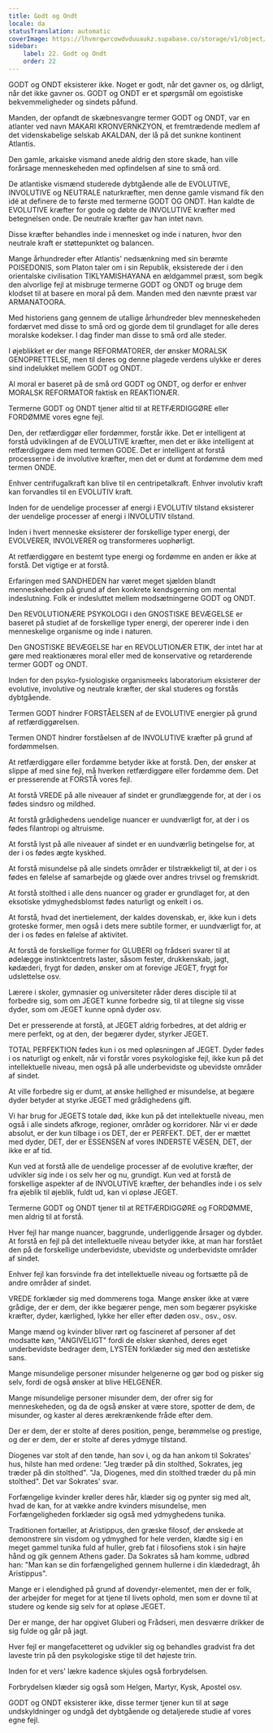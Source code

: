 ```yaml
---
title: Godt og Ondt
locale: da
statusTranslation: automatic
coverImage: https://lhvmrqwrcowdvduuaukz.supabase.co/storage/v1/object/public/strapi-uploads/small_cover-educacion-fundamental.webp-2d51a7828a2b1309555be27f7e2a61a0.webp
sidebar:
    label: 22. Godt og Ondt
    order: 22
---
```

GODT og ONDT eksisterer ikke. Noget er godt, når det gavner os, og dårligt, når det ikke gavner os. GODT og ONDT er et spørgsmål om egoistiske bekvemmeligheder og sindets påfund.

Manden, der opfandt de skæbnesvangre termer GODT og ONDT, var en atlanter ved navn MAKARI KRONVERNKZYON, et fremtrædende medlem af det videnskabelige selskab AKALDAN, der lå på det sunkne kontinent Atlantis.

Den gamle, arkaiske vismand anede aldrig den store skade, han ville forårsage menneskeheden med opfindelsen af sine to små ord.

De atlantiske vismænd studerede dybtgående alle de EVOLUTIVE, INVOLUTIVE og NEUTRALE naturkræfter, men denne gamle vismand fik den idé at definere de to første med termerne GODT OG ONDT. Han kaldte de EVOLUTIVE kræfter for gode og døbte de INVOLUTIVE kræfter med betegnelsen onde. De neutrale kræfter gav han intet navn.

Disse kræfter behandles inde i mennesket og inde i naturen, hvor den neutrale kraft er støttepunktet og balancen.

Mange århundreder efter Atlantis' nedsænkning med sin berømte POISEDONIS, som Platon taler om i sin Republik, eksisterede der i den orientalske civilisation TIKLYAMISHAYANA en ældgammel præst, som begik den alvorlige fejl at misbruge termerne GODT og ONDT og bruge dem klodset til at basere en moral på dem. Manden med den nævnte præst var ARMANATOORA.

Med historiens gang gennem de utallige århundreder blev menneskeheden fordærvet med disse to små ord og gjorde dem til grundlaget for alle deres moralske kodekser. I dag finder man disse to små ord alle steder.

I øjeblikket er der mange REFORMATORER, der ønsker MORALSK GENOPRETTELSE, men til deres og denne plagede verdens ulykke er deres sind indelukket mellem GODT og ONDT.

Al moral er baseret på de små ord GODT og ONDT, og derfor er enhver MORALSK REFORMATOR faktisk en REAKTIONÆR.

Termerne GODT og ONDT tjener altid til at RETFÆRDIGGØRE eller FORDØMME vores egne fejl.

Den, der retfærdiggør eller fordømmer, forstår ikke. Det er intelligent at forstå udviklingen af de EVOLUTIVE kræfter, men det er ikke intelligent at retfærdiggøre dem med termen GODE. Det er intelligent at forstå processerne i de involutive kræfter, men det er dumt at fordømme dem med termen ONDE.

Enhver centrifugalkraft kan blive til en centripetalkraft. Enhver involutiv kraft kan forvandles til en EVOLUTIV kraft.

Inden for de uendelige processer af energi i EVOLUTIV tilstand eksisterer der uendelige processer af energi i INVOLUTIV tilstand.

Inden i hvert menneske eksisterer der forskellige typer energi, der EVOLVERER, INVOLVERER og transformeres uophørligt.

At retfærdiggøre en bestemt type energi og fordømme en anden er ikke at forstå. Det vigtige er at forstå.

Erfaringen med SANDHEDEN har været meget sjælden blandt menneskeheden på grund af den konkrete kendsgerning om mental indeslutning. Folk er indesluttet mellem modsætningerne GODT og ONDT.

Den REVOLUTIONÆRE PSYKOLOGI i den GNOSTISKE BEVÆGELSE er baseret på studiet af de forskellige typer energi, der opererer inde i den menneskelige organisme og inde i naturen.

Den GNOSTISKE BEVÆGELSE har en REVOLUTIONÆR ETIK, der intet har at gøre med reaktionæres moral eller med de konservative og retarderende termer GODT og ONDT.

Inden for den psyko-fysiologiske organismeeks laboratorium eksisterer der evolutive, involutive og neutrale kræfter, der skal studeres og forstås dybtgående.

Termen GODT hindrer FORSTÅELSEN af de EVOLUTIVE energier på grund af retfærdiggørelsen.

Termen ONDT hindrer forståelsen af de INVOLUTIVE kræfter på grund af fordømmelsen.

At retfærdiggøre eller fordømme betyder ikke at forstå. Den, der ønsker at slippe af med sine fejl, må hverken retfærdiggøre eller fordømme dem. Det er presserende at FORSTÅ vores fejl.

At forstå VREDE på alle niveauer af sindet er grundlæggende for, at der i os fødes sindsro og mildhed.

At forstå grådighedens uendelige nuancer er uundværligt for, at der i os fødes filantropi og altruisme.

At forstå lyst på alle niveauer af sindet er en uundværlig betingelse for, at der i os fødes ægte kyskhed.

At forstå misundelse på alle sindets områder er tilstrækkeligt til, at der i os fødes en følelse af samarbejde og glæde over andres trivsel og fremskridt.

At forstå stolthed i alle dens nuancer og grader er grundlaget for, at den eksotiske ydmyghedsblomst fødes naturligt og enkelt i os.

At forstå, hvad det inertielement, der kaldes dovenskab, er, ikke kun i dets groteske former, men også i dets mere subtile former, er uundværligt for, at der i os fødes en følelse af aktivitet.

At forstå de forskellige former for GLUBERI og frådseri svarer til at ødelægge instinktcentrets laster, såsom fester, drukkenskab, jagt, kødæderi, frygt for døden, ønsker om at forevige JEGET, frygt for udslettelse osv.

Lærere i skoler, gymnasier og universiteter råder deres disciple til at forbedre sig, som om JEGET kunne forbedre sig, til at tilegne sig visse dyder, som om JEGET kunne opnå dyder osv.

Det er presserende at forstå, at JEGET aldrig forbedres, at det aldrig er mere perfekt, og at den, der begærer dyder, styrker JEGET.

TOTAL PERFEKTION fødes kun i os med opløsningen af JEGET. Dyder fødes i os naturligt og enkelt, når vi forstår vores psykologiske fejl, ikke kun på det intellektuelle niveau, men også på alle underbevidste og ubevidste områder af sindet.

At ville forbedre sig er dumt, at ønske hellighed er misundelse, at begære dyder betyder at styrke JEGET med grådighedens gift.

Vi har brug for JEGETS totale død, ikke kun på det intellektuelle niveau, men også i alle sindets afkroge, regioner, områder og korridorer. Når vi er døde absolut, er der kun tilbage i os DET, der er PERFEKT. DET, der er mættet med dyder, DET, der er ESSENSEN af vores INDERSTE VÆSEN, DET, der ikke er af tid.

Kun ved at forstå alle de uendelige processer af de evolutive kræfter, der udvikler sig inde i os selv her og nu, grundigt. Kun ved at forstå de forskellige aspekter af de INVOLUTIVE kræfter, der behandles inde i os selv fra øjeblik til øjeblik, fuldt ud, kan vi opløse JEGET.

Termerne GODT og ONDT tjener til at RETFÆRDIGGØRE og FORDØMME, men aldrig til at forstå.

Hver fejl har mange nuancer, baggrunde, underliggende årsager og dybder. At forstå en fejl på det intellektuelle niveau betyder ikke, at man har forstået den på de forskellige underbevidste, ubevidste og underbevidste områder af sindet.

Enhver fejl kan forsvinde fra det intellektuelle niveau og fortsætte på de andre områder af sindet.

VREDE forklæder sig med dommerens toga. Mange ønsker ikke at være grådige, der er dem, der ikke begærer penge, men som begærer psykiske kræfter, dyder, kærlighed, lykke her eller efter døden osv., osv., osv.

Mange mænd og kvinder bliver rørt og fascineret af personer af det modsatte køn, "ANGIVELIGT" fordi de elsker skønhed, deres eget underbevidste bedrager dem, LYSTEN forklæder sig med den æstetiske sans.

Mange misundelige personer misunder helgenerne og gør bod og pisker sig selv, fordi de også ønsker at blive HELGENER.

Mange misundelige personer misunder dem, der ofrer sig for menneskeheden, og da de også ønsker at være store, spotter de dem, de misunder, og kaster al deres ærekrænkende fråde efter dem.

Der er dem, der er stolte af deres position, penge, berømmelse og prestige, og der er dem, der er stolte af deres ydmyge tilstand.

Diogenes var stolt af den tønde, han sov i, og da han ankom til Sokrates' hus, hilste han med ordene: "Jeg træder på din stolthed, Sokrates, jeg træder på din stolthed". "Ja, Diogenes, med din stolthed træder du på min stolthed". Det var Sokrates' svar.

Forfængelige kvinder krøller deres hår, klæder sig og pynter sig med alt, hvad de kan, for at vække andre kvinders misundelse, men Forfængeligheden forklæder sig også med ydmyghedens tunika.

Traditionen fortæller, at Aristippus, den græske filosof, der ønskede at demonstrere sin visdom og ydmyghed for hele verden, klædte sig i en meget gammel tunika fuld af huller, greb fat i filosofiens stok i sin højre hånd og gik gennem Athens gader. Da Sokrates så ham komme, udbrød han: "Man kan se din forfængelighed gennem hullerne i din klædedragt, åh Aristippus".

Mange er i elendighed på grund af dovendyr-elementet, men der er folk, der arbejder for meget for at tjene til livets ophold, men som er dovne til at studere og kende sig selv for at opløse JEGET.

Der er mange, der har opgivet Gluberi og Frådseri, men desværre drikker de sig fulde og går på jagt.

Hver fejl er mangefacetteret og udvikler sig og behandles gradvist fra det laveste trin på den psykologiske stige til det højeste trin.

Inden for et vers' lækre kadence skjules også forbrydelsen.

Forbrydelsen klæder sig også som Helgen, Martyr, Kysk, Apostel osv.

GODT og ONDT eksisterer ikke, disse termer tjener kun til at søge undskyldninger og undgå det dybtgående og detaljerede studie af vores egne fejl.

